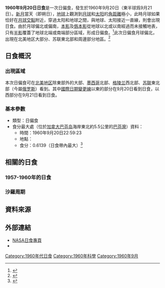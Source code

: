 {{Infobox Solar eclipse
| Year        = 1960
| Month       = 9
| Day         = 20
| Type        = 日偏食
| Image       = SE1960Sep20P.png
| Image size  = 200px
| Image intro = 1960年9月20日日偏食路徑圖
  <!--   日食資料   -->
| Gamma       = 1.2057
| Mag         = 0.6139
| Saros       = 153
| Saros total = 70
| Saros seq   = 6
  <!--     食甚     -->
| Duration    = 
| Location    = [[加拿大|加拿大]][[巴芬岛|巴芬岛]]海岸東北約5.5公里的[[巴芬灣|巴芬灣]]
| Coords      = {{coord|72.1|N|74.1|W}}
| Width       = 
  <!--   開始時間   -->
| Partial     = 
| Start type  = 
| Centre      = 
| Greatest    = 22:59:23
  <!--     倒數     -->
| hour        = 22
| minute      = 59
| second      = 23
| Duration_s  = 
}}
'''1960年9月20日日食'''是一次日偏食，發生於1960年9月20日（東半球爲9月21日）。[[新月|新月]]當天（即朔日），[[地球|地球]]上觀測到[[月球|月球]]和[[太阳|太阳]]的[[角距離|角距離]]極小，此時月球如果恰好在[[月球交點|月球交點]]附近，穿過太阳和地球之間，與地球、太阳接近一直線，則會出現日食。由於月球偏北或偏南，[[本影|本影]]及[[僞本影|僞本影]]從地球以北或以南經過而未接觸地表，只有[[半影|半影]]覆蓋了地球北端或南端部分區域，形成日偏食。<ref name="astron">{{cite web|author=樊忠玉|title=日（月）食|url=http://www.astron.ac.cn/bencandy-51-1630-1.htm|publisher=中国天文科普网|accessdate=2016-03-21|archive-date=2014-09-17|archive-url=https://web.archive.org/web/20140917080048/http://www.astron.ac.cn/bencandy-51-1630-1.htm|dead-url=no}}</ref>此次日偏食月球偏北，出現在北美地区大部分、苏联東北部和周邊部分地區。<ref name="NASAGIF">{{cite web|author=Fred Espenak|title=Paritial Solar Eclipse of 1960 Sep 20|url=http://eclipse.gsfc.nasa.gov/SEplot/SEplot1951/SE1960Sep20P.GIF|publisher=NASA Eclipse Web Site|accessdate=2016-03-21|archive-date=2020-10-20|archive-url=https://web.archive.org/web/20201020183042/https://eclipse.gsfc.nasa.gov/SEplot/SEplot1951/SE1960Sep20P.GIF|dead-url=no}}{{en}}</ref>

== 日食概況 ==
=== 出現區域 ===
本次日偏食可在[[北美地区|北美地区]]除東部外的大部、[[墨西哥|墨西哥]]北部、[[格陵兰|格陵兰]]西北部、[[苏联|苏联]]東北部（今屬[[俄罗斯|俄罗斯]]）看到。其中[[國際日期變更線|國際日期變更線]]以東的部分在9月20日看到日食，以西部分在9月21日看到日食。

=== 基本參數 ===
{{NoteUTC}}
* 類型：日偏食
* 食分最大處（位於[[加拿大|加拿大]][[巴芬岛|巴芬岛]]海岸東北約5.5公里的[[巴芬灣|巴芬灣]]）資料：
** 時間：1960年9月20日22:59:23
** 地點：{{coord|72.1|N|74.1|W}}
** 食分：0.6139（日食帶內最大）<ref name="Besselian">{{cite web|author=Fred Espenak|title=Besselian Elements - Paritial Solar Eclipse of 1960 Sep 20|url=http://eclipse.gsfc.nasa.gov/SEsearch/SEdata.php?Ecl=19600920|publisher=NASA Eclipse Web Site|accessdate=2016-03-21|archive-date=2020-10-29|archive-url=https://web.archive.org/web/20201029135743/https://eclipse.gsfc.nasa.gov/SEsearch/SEdata.php?Ecl=19600920|dead-url=no}}{{en}}</ref>

== 相關的日食 ==
=== 1957-1960年的日食 ===
{{Solar eclipse set 1957-1960}}

=== 沙羅周期 ===
{{Solar Saros series 153}}

== 資料來源 ==
{{reflist}}

== 外部連結 ==
{{日食主題}}
* [http://eclipse.gsfc.nasa.gov/solar.html NASA日食專頁]{{Wayback|url=http://eclipse.gsfc.nasa.gov/solar.html |date=20190108200537 }}{{en}}
* {{Partial solar eclipse NASA reference|1951/SE1960Sep20P|19600920}}

{{Solar eclipses
|nature=日偏食
|previous=[[1960年3月27日日食|1960年3月27日日食]]
|natureprevious=日偏食
|next=[[1961年2月15日日食|1961年2月15日日食]]
|naturenext=日全食
|previoussamenature=[[1960年3月27日日食|1960年3月27日日食]]
|nextsamenature=[[1964年1月14日日食|1964年1月14日日食]]
}}
{{日食}}

[[Category:1960年代日食|Category:1960年代日食]]
[[Category:1960年科學|Category:1960年科學]]
[[Category:1960年9月|Category:1960年9月]]